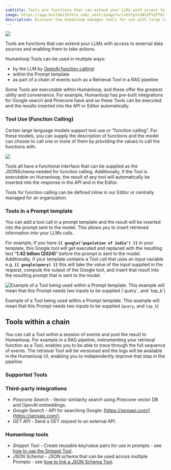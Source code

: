 ```yaml
---
subtitle: Tools are functions that can extend your LLMs with access to external data sources and enabling them to take actions.
image: https://app.buildwithfern.com/_next/image?url=https%3A%2F%2Ffdr-prod-docs-files-public.s3.amazonaws.com%2Fhttps%3A%2F%2Fhumanloop.docs.buildwithfern.com%2F2024-05-30T22%3A44%3A51.828Z%2Fassets%2Fimages%2Fd77fb52-Tools.png&w=1920&q=75
description: Discover how Humanloop manages tools for use with large language models (LLMs) with version control and rigorous evaluation for better performance.
---
```


<img src="../../assets/images/d77fb52-Tools.png" />

Tools are functions that can extend your LLMs with access to external data sources and enabling them to take actions.

Humanloop Tools can be used in multiple ways:

- by the LLM by [OpenAI function calling](https://platform.openai.com/docs/guides/function-calling))
- within the Prompt template
- as part of a chain of events such as a Retrieval Tool in a RAG pipeline

Some Tools are executable within Humanloop, and these offer the greatest utility and convenience. For example, Humanloop has pre-built integrations for Google search and Pinecone have and so these Tools can be executed and the results inserted into the API or Editor automatically.

### Tool Use (Function Calling)

Certain large language models support tool use or "function calling". For these models, you can supply the description of functions and the model can choose to call one or more of them by providing the values to call the functions with.

<img src="../../assets/images/b8e1ce6-toolsimage.png" />

<br />

Tools all have a functional interface that can be supplied as the JSONSchema needed for function calling. Additionally, if the Tool is executable on Humanloop, the result of any tool will automatically be inserted into the response in the API and in the Editor.

Tools for function calling can be defined inline in our Editor or centrally managed for an organization.

### Tools in a Prompt template

You can add a tool call in a prompt template and the result will be inserted into the prompt sent to the model. This allows you to insert retrieved information into your LLMs calls.

For example, if you have **`{{ google("population of india") }}`** in your template, this Google tool will get executed and replaced with the resulting text “**1.42 billion (2024)**” before the prompt is sent to the model. Additionally, if your template contains a Tool call that uses an input variable e.g. **`{{ google(query) }}`** this will take the value of the input supplied in the request, compute the output of the Google tool, and insert that result into the resulting prompt that is sent to the model.

<img
  src="../../assets/images/4974396-image.png"
  alt="Example of a Tool being used within a Prompt template. This example will mean that this Prompt needs two inputs to be supplied (`query`, and `top_k`)"
/>

Example of a Tool being used within a Prompt template. This example will mean that this Prompt needs two inputs to be supplied (`query`, and `top_k`)

## Tools within a chain

You can call a Tool within a session of events and post the result to Humanloop. For example in a RAG pipeline, instrumenting your retrieval function as a Tool, enables you to be able to trace through the full sequence of events. The retrieval Tool will be versioned and the logs will be available in the Humanloop UI, enabling you to independently improve that step in the pipeline.

### Supported Tools

### Third-party integrations

- *Pinecone Search* - Vector similarity search using Pinecone vector DB and OpenAI embeddings.
- *Google Search* - API for searching Google: [https://serpapi.com/](https://serpapi.com/).
- *GET API* - Send a GET request to an external API.

### Humanloop tools


- *Snippet Tool* - Create reusable key/value pairs for use in prompts - see [how to use the Snippet Tool](/docs/guides/snippet-tool).
- *JSON Schema* - JSON schema that can be used across multiple Prompts - see [how to link a JSON Schema Tool](/docs/guides/link-jsonschema-tool).

